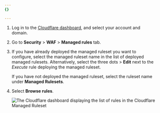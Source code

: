 ```yaml
---
{}

---
```


1. Log in to the [Cloudflare dashboard](https://dash.cloudflare.com/), and select your account and domain.

2. Go to **Security** > **WAF** > **Managed rules** tab.

3. If you have already deployed the managed ruleset you want to configure, select the managed ruleset name in the list of deployed managed rulesets. Alternatively, select the three dots > **Edit** next to the *Execute* rule deploying the managed ruleset.

   If you have not deployed the managed ruleset, select the ruleset name under **Managed Rulesets**.

4. Select **Browse rules**.

   ![The Cloudflare dashboard displaying the list of rules in the Cloudflare Managed Ruleset](~/assets/images/waf/waf-browse-rules.png)
